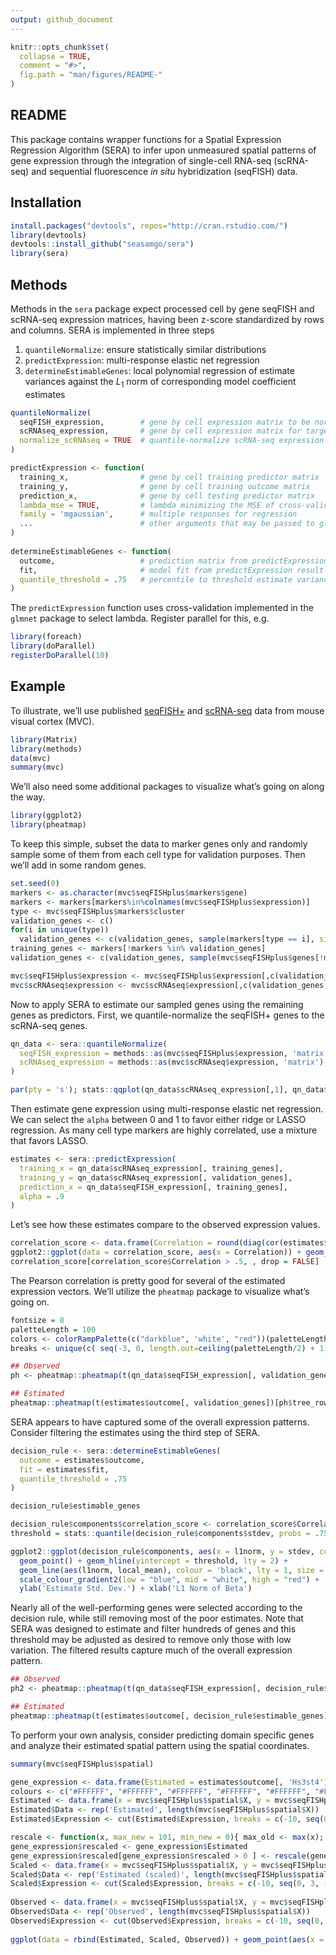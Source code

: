 ```yaml
---
output: github_document
---
```


<!-- README.md is generated from README.Rmd. Please edit that file -->

````r
knitr::opts_chunk$set(
  collapse = TRUE,
  comment = "#>",
  fig.path = "man/figures/README-"
)

````

## README

This package contains wrapper functions for a Spatial Expression Regression Algorithm (SERA) to infer upon unmeasured spatial patterns of gene expression through the integration of single-cell RNA-seq (scRNA-seq) and sequential fluorescence *in situ* hybridization (seqFISH) data.

## Installation

````r
install.packages("devtools", repos="http://cran.rstudio.com/")
library(devtools)
devtools::install_github("seasamgo/sera")
library(sera)
````

## Methods

Methods in the `sera` package expect processed cell by gene seqFISH and scRNA-seq expression matrices, having been z-score standardized by rows and columns. SERA is implemented in three steps

1. `quantileNormalize`: ensure statistically similar distributions
2. `predictExpression`: multi-response elastic net regression
3. `determineEstimableGenes`: local polynomial regression of estimate variances against the $L_1$ norm of corresponding model coefficient estimates

````r
quantileNormalize(
  seqFISH_expression,        # gene by cell expression matrix to be normalized
  scRNAseq_expression,       # gene by cell expression matrix for target
  normalize_scRNAseq = TRUE  # quantile-normalize scRNA-seq expression first
)

predictExpression <- function(
  training_x,                # gene by cell training predictor matrix
  training_y,                # gene by cell training outcome matrix
  prediction_x,              # gene by cell testing predictor matrix
  lambda_mse = TRUE,         # lambda minimizing the MSE of cross-validation
  family = 'mgaussian',      # multiple responses for regression
  ...                        # other arguments that may be passed to glmnet
)
  
determineEstimableGenes <- function(
  outcome,                   # prediction matrix from predictExpression result
  fit,                       # model fit from predictExpression result
  quantile_threshold = .75   # percentile to threshold estimate variances
)
````

The `predictExpression` function uses cross-validation implemented in the `glmnet` package to select lambda. Register parallel for this, e.g.

````r
library(foreach)
library(doParallel)
registerDoParallel(10) 
````

## Example

To illustrate, we'll use published [seqFISH+](https://doi.org/10.1038/s41586-019-1049-y) and [scRNA-seq](https://doi.org/10.1038/nn.4216) data from mouse visual cortex (MVC).

````r
library(Matrix)
library(methods)
data(mvc)
summary(mvc)
````

We'll also need some additional packages to visualize what's going on along the way.

````r
library(ggplot2)
library(pheatmap)
````

To keep this simple, subset the data to marker genes only and randomly sample some of them from each cell type for validation purposes. Then we'll add in some random genes.

````r
set.seed(0)
markers <- as.character(mvc$seqFISHplus$markers$gene)
markers <- markers[markers%in%colnames(mvc$seqFISHplus$expression)]
type <- mvc$seqFISHplus$markers$cluster
validation_genes <- c()
for(i in unique(type))
  validation_genes <- c(validation_genes, sample(markers[type == i], size = 2))
training_genes <- markers[!markers %in% validation_genes]
validation_genes <- c(validation_genes, sample(mvc$seqFISHplus$genes[!mvc$seqFISHplus$genes%in%validation_genes], size = 50))

mvc$seqFISHplus$expression <- mvc$seqFISHplus$expression[,c(validation_genes, training_genes)]
mvc$scRNAseq$expression <- mvc$scRNAseq$expression[,c(validation_genes, training_genes)]
````

Now to apply SERA to estimate our sampled genes using the remaining genes as predictors. First, we quantile-normalize the seqFISH+ genes to the scRNA-seq genes.

````r
qn_data <- sera::quantileNormalize(
  seqFISH_expression = methods::as(mvc$seqFISHplus$expression, 'matrix'),
  scRNAseq_expression = methods::as(mvc$scRNAseq$expression, 'matrix'),
)

par(pty = 's'); stats::qqplot(qn_data$scRNAseq_expression[,1], qn_data$seqFISH_expression[,1], xlab = 'scRNA-seq', ylab = 'seqFISH', main = paste(markers[1], 'quantiles')); abline(a = 0, b = 1, col = 2)
````

Then estimate gene expression using multi-response elastic net regression. We can select the `alpha` between 0 and 1 to favor either ridge or LASSO regression. As many cell type markers are highly correlated, use a mixture that favors LASSO.

````r
estimates <- sera::predictExpression(
  training_x = qn_data$scRNAseq_expression[, training_genes],
  training_y = qn_data$scRNAseq_expression[, validation_genes],
  prediction_x = qn_data$seqFISH_expression[, training_genes],
  alpha = .9
)
````

Let's see how these estimates compare to the observed expression values.

````r
correlation_score <- data.frame(Correlation = round(diag(cor(estimates$outcome, qn_data$seqFISH_expression[, validation_genes])), 3))
ggplot2::ggplot(data = correlation_score, aes(x = Correlation)) + geom_histogram(binwidth = .1) + ylab('Genes')
correlation_score[correlation_score$Correlation > .5, , drop = FALSE]
````

The Pearson correlation is pretty good for several of the estimated expression vectors. We'll utilize the `pheatmap` package to visualize what's going on.

````r
fontsize = 8
paletteLength = 100
colors <- colorRampPalette(c("darkblue", 'white', "red"))(paletteLength)
breaks <- unique(c( seq(-3, 0, length.out=ceiling(paletteLength/2) + 1), seq(3/paletteLength, 3, length.out=floor(paletteLength/2))))

## Observed
ph <- pheatmap::pheatmap(t(qn_data$seqFISH_expression[, validation_genes]), show_colnames = F, show_rownames = F, cluster_rows = T, cluster_cols = T, clustering_distance_rows = 'correlation', clustering_distance_cols = 'correlation', scale = 'none', treeheight_row = 0, treeheight_col = 0, color = colors, fontsize = fontsize, breaks = breaks)

## Estimated
pheatmap::pheatmap(t(estimates$outcome[, validation_genes])[ph$tree_row$order, ph$tree_col$order], show_colnames = F, show_rownames = F, cluster_rows = F, cluster_cols = F, clustering_distance_rows = 'correlation', clustering_distance_cols = 'correlation', scale = 'none', treeheight_row = 0, treeheight_col = 0, color = colors, fontsize = fontsize, breaks = breaks)
````

SERA appears to have captured some of the overall expression patterns. Consider filtering the estimates using the third step of SERA.

````r
decision_rule <- sera::determineEstimableGenes(
  outcome = estimates$outcome,
  fit = estimates$fit,
  quantile_threshold = .75
)

decision_rule$estimable_genes
````
````r
decision_rule$components$correlation_score <- correlation_score$Correlation
threshold = stats::quantile(decision_rule$components$stdev, probs = .75)

ggplot2::ggplot(decision_rule$components, aes(x = l1norm, y = stdev, colour = correlation_score )) +
  geom_point() + geom_hline(yintercept = threshold, lty = 2) +
  geom_line(aes(l1norm, local_mean), colour = 'black', lty = 1, size = 1) +
  scale_colour_gradient2(low = "blue", mid = "white", high = "red") +
  ylab('Estimate Std. Dev.') + xlab('L1 Norm of Beta')
````

Nearly all of the well-performing genes were selected according to the decision rule, while still removing most of the poor estimates. Note that SERA was designed to estimate and filter hundreds of genes and this threshold may be adjusted as desired to remove only those with low variation. The filtered results capture much of the overall expression pattern.

````r
## Observed
ph2 <- pheatmap::pheatmap(t(qn_data$seqFISH_expression[, decision_rule$estimable_genes]), show_colnames = F, show_rownames = T, cluster_rows = T, cluster_cols = T, clustering_distance_rows = 'correlation', clustering_distance_cols = 'correlation', scale = 'none', treeheight_row = 0, treeheight_col = 0, color = colors, fontsize = fontsize, breaks = breaks)

## Estimated
pheatmap::pheatmap(t(estimates$outcome[, decision_rule$estimable_genes])[ph2$tree_row$order, ph2$tree_col$order], show_colnames = F, show_rownames = T, cluster_rows = F, cluster_cols = F, clustering_distance_rows = 'correlation', clustering_distance_cols = 'correlation', scale = 'none', treeheight_row = 0, treeheight_col = 0, color = colors, fontsize = fontsize, breaks = breaks)
````

To perform your own analysis, consider predicting domain specific genes and analyze their estimated spatial pattern using the spatial coordinates.

````r
summary(mvc$seqFISHplus$spatial)
````
````r
gene_expression <- data.frame(Estimated = estimates$outcome[, 'Hs3st4'], Observed = qn_data$seqFISH_expression[, 'Hs3st4'])
colours <- c("#FFFFFF", "#FFFFFF", "#FFFFFF", "#FFFFFF", "#FFFFFF", "#FFFFFF", "#FFFFE9", "#FFFFCF", "#FFEBB6", "#FFD59E", "#FFC084", "#FFAA6C", "#FF9454", "#FF8040", "#FF6A2B", "#FF5215", "#FF3B05", "#FF2100", "#FF0900", "#FF0000", "#FF0000", "#FF0000", "#FF0000", "#FF0000", "#F70000", "#E10000", "#CF0000", "#B00000", "#900000", "#6E0000", "#4E0000")
Estimated <- data.frame(x = mvc$seqFISHplus$spatial$X, y = mvc$seqFISHplus$spatial$Y, Expression = (gene_expression$Estimated))
Estimated$Data <- rep('Estimated', length(mvc$seqFISHplus$spatial$X))
Estimated$Expression <- cut(Estimated$Expression, breaks = c(-10, seq(0, 3, (3+0)/(length(colours)-2)), 10))

rescale <- function(x, max_new = 101, min_new = 0){ max_old <- max(x); min_old = min(x); v <- (max_new-min_new)/(max_old-min_old)*(x-max_old)+max_new; return(round(v))}
gene_expression$rescaled <- gene_expression$Estimated
gene_expression$rescaled[gene_expression$rescaled > 0 ] <- rescale(gene_expression$rescaled[gene_expression$rescaled > 0 ], max_new = max(gene_expression$Observed))
Scaled <- data.frame(x = mvc$seqFISHplus$spatial$X, y = mvc$seqFISHplus$spatial$Y, Expression = gene_expression$rescaled)
Scaled$Data <- rep('Estimated (scaled)', length(mvc$seqFISHplus$spatial$X))
Scaled$Expression <- cut(Scaled$Expression, breaks = c(-10, seq(0, 3, (3+0)/(length(colours)-2)), 10))
  
Observed <- data.frame(x = mvc$seqFISHplus$spatial$X, y = mvc$seqFISHplus$spatial$Y, Expression = (gene_expression$Observed))
Observed$Data <- rep('Observed', length(mvc$seqFISHplus$spatial$X))
Observed$Expression <- cut(Observed$Expression, breaks = c(-10, seq(0, 3, (3+0)/(length(colours)-2)), 10))
  
ggplot(data = rbind(Estimated, Scaled, Observed)) + geom_point(aes(x = x, y = y, colour = Expression), size = 1.5) + scale_color_manual(values = colours) + ggtitle('Hs3st4') + facet_wrap(~Data, nrow = 1) + theme(legend.position="none")
````
